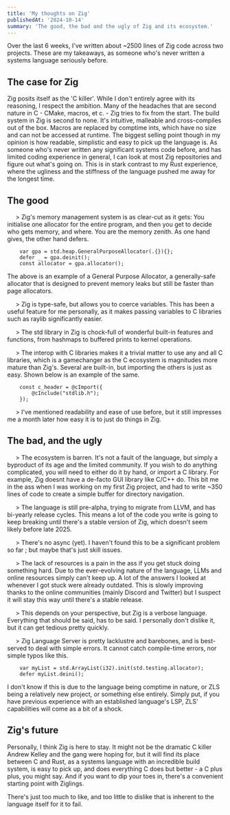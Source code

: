 ```yaml
---
title: 'My thoughts on Zig'
publishedAt: '2024-10-14'
summary: 'The good, the bad and the ugly of Zig and its ecosystem.'
---
```


Over the last 6 weeks, I've written about ~2500 lines of Zig code across two projects. These are my takeaways, as someone who's never written a systems language seriously before.

## The case for Zig

Zig posits itself as the 'C killer'. While I don't entirely agree with its reasoning, I respect the ambition. Many of the headaches that are second nature in C - CMake, macros, et c. - Zig tries to fix from the start. The build system in Zig is second to none. It's intuitive, malleable and cross-compiles out of the box. Macros are replaced by comptime ints, which have no size and can not be accessed at runtime. The biggest selling point though in my opinion is how readable, simplistic and easy to pick up the language is. As someone who's never written any significant systems code before, and has limited coding experience in general, I can look at most Zig repositories and figure out what's going on. This is in stark contrast to my Rust experience, where the ugliness and the stiffness of the language pushed me away for the longest time. 

## The good
&nbsp;&nbsp;&nbsp;&nbsp; \>  Zig's memory management system is as clear-cut as it gets: You initialise one allocator for the entire program, and then you get to decide who gets memory, and where. You are the memory zenith. As one hand gives, the other hand defers.
``` 
    var gpa = std.heap.GeneralPurposeAllocator(.{}){};
    defer _ = gpa.deinit();
    const allocator = gpa.allocator();
```
The above is an example of a General Purpose Allocator, a generally-safe allocator that is designed to prevent memory leaks but still be faster than page allocators. 

&nbsp;&nbsp;&nbsp;&nbsp; \> Zig is type-safe, but allows you to coerce variables. This has been a useful feature for me personally, as it makes passing variables to C libraries such as raylib significantly easier.

&nbsp;&nbsp;&nbsp;&nbsp; \>  The std library in Zig is chock-full of wonderful built-in features and functions, from hashmaps to buffered prints to kernel operations.

&nbsp;&nbsp;&nbsp;&nbsp; \> The interop with C libraries makes it a trivial matter to use any and all C libraries, which is a gamechanger as the C ecosystem is magnitudes more mature than Zig's. Several are built-in, but importing the others is just as easy. Shown below is an example of the same.
```
    const c_header = @cImport({
        @cInclude("stdlib.h");
    });
```

&nbsp;&nbsp;&nbsp;&nbsp; \> I've mentioned readability and ease of use before, but it still impresses me a month later how easy it is to just do things in Zig.<br /> 


## The bad, and the ugly

&nbsp;&nbsp;&nbsp;&nbsp; \> The ecosystem is barren. It's not a fault of the language, but simply a byproduct of its age and the limited community. If you wish to do anything complicated, you will need to either do it by hand, or import a C library. For example, Zig doesnt have a de-facto GUI library like C/C++ do. This bit me in the ass when I was working on my first Zig project, and had to write ~350 lines of code to create a simple buffer for directory navigation. 

&nbsp;&nbsp;&nbsp;&nbsp;  \> The language is still pre-alpha, trying to migrate from LLVM, and has bi-yearly release cycles. This means a lot of the code you write is going to keep breaking until there's a stable version of Zig, which doesn't seem likely before late 2025. 

&nbsp;&nbsp;&nbsp;&nbsp;  \> There's no async (yet). I haven't found this to be a significant problem so far ; but maybe that's just skill issues.

&nbsp;&nbsp;&nbsp;&nbsp;  \> The lack of resources is a pain in the ass if you get stuck doing something hard. Due to the ever-evolving nature of the language, LLMs and online resources simply can't keep up. A lot of the answers I looked at whenever I got stuck were already outdated. This is slowly improving thanks to the online communities (mainly Discord and Twitter) but I suspect it will stay this way until there's a stable release.

&nbsp;&nbsp;&nbsp;&nbsp;  \> This depends on your perspective, but Zig is a verbose language. Everything that should be said, has to be said. I personally don't dislike it, but it can get tedious pretty quickly. 

&nbsp;&nbsp;&nbsp;&nbsp;  \> Zig Language Server is pretty lacklustre and barebones, and is best-served to deal with simple errors. It cannot catch compile-time errors, nor simple typos like this.
```
    var myList = std.ArrayList(i32).init(std.testing.allocator);
    defer myList.deini();
```
I don't know if this is due to the language being comptime in nature, or ZLS being a relatively new project, or something else entirely. Simply put, if you have previous experience with an established language's LSP, ZLS' capabilities will come as a bit of a shock. 
 

## Zig's future

Personally, I think Zig is here to stay. It might not be the dramatic C killer Andrew Kelley and the gang were hoping for, but it will find its place between C and Rust, as a systems language with an incredible build system, is easy to pick up, and does everything C does but better - a C plus plus, you might say. And if you want to dip your toes in, there's a convenient starting point with Ziglings. 

There's just too much to like, and too little to dislike that is inherent to the language itself for it to fail.
